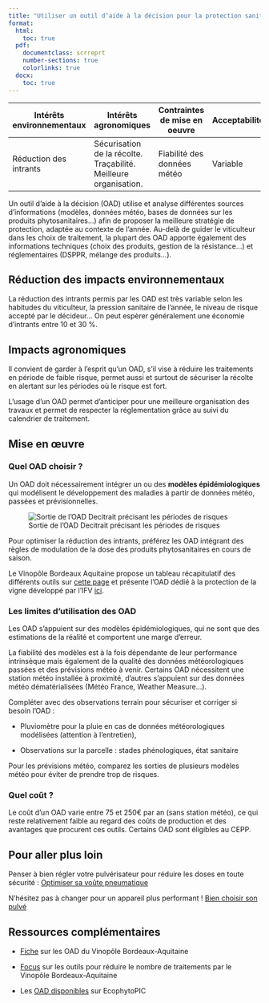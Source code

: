 ```yaml
---
title: "Utiliser un outil d’aide à la décision pour la protection sanitaire"
format: 
  html:
    toc: true
  pdf:
    documentclass: scrreprt
    number-sections: true
    colorlinks: true
  docx:
    toc: true
---
```


| Intérêts environnementaux | Intérêts agronomiques                                            | Contraintes de mise en oeuvre | Acceptabilité |
|-------------------|------------------|------------------|------------------|
| Réduction des intrants    | Sécurisation de la récolte. Traçabilité. Meilleure organisation. | Fiabilité des données météo   | Variable      |

Un outil d'aide à la décision (OAD) utilise et analyse différentes sources d'informations (modèles, données météo, bases de données sur les produits phytosanitaires...) afin de proposer la meilleure stratégie de protection, adaptée au contexte de l'année. Au-delà de guider le viticulteur dans les choix de traitement, la plupart des OAD apporte également des informations techniques (choix des produits, gestion de la résistance...) et réglementaires (DSPPR, mélange des produits...).

## Réduction des impacts environnementaux

La réduction des intrants permis par les OAD est très variable selon les habitudes du viticulteur, la pression sanitaire de l'année, le niveau de risque accepté par le décideur... On peut espèrer généralement une économie d'intrants entre 10 et 30 %.

## Impacts agronomiques

Il convient de garder à l'esprit qu'un OAD, s'il vise à réduire les traitements en période de faible risque, permet aussi et surtout de sécuriser la récolte en alertant sur les périodes où le risque est fort.

L'usage d'un OAD permet d'anticiper pour une meilleure organisation des travaux et permet de respecter la réglementation grâce au suivi du calendrier de traitement.

## Mise en œuvre

### Quel OAD choisir ?

Un OAD doit nécessairement intégrer un ou des **modèles épidémiologiques** qui modélisent le développement des maladies à partir de données météo, passées et prévisionnelles.

![Sortie de l'OAD Decitrait précisant les périodes de risques](images/L9_decitrait.png)

Pour optimiser la réduction des intrants, préférez les OAD intégrant des règles de modulation de la dose des produits phytosanitaires en cours de saison.

Le Vinopôle Bordeaux Aquitaine propose un tableau récapitulatif des différents outils sur [cette page](https://www.vinopole.com/fiches-pratiques/agro-ecologie/diminution-des-intrants/choisir-et-bien-utiliser-un-outil-daide-a-la-decision/) et présente l'OAD dédié à la protection de la vigne développé par l'IFV [ici](https://www.vinopole.com/outils/decitrait-un-oad-dedie-a-la-protection-de-la-vigne/).

### Les limites d'utilisation des OAD

Les OAD s'appuient sur des modèles épidémiologiques, qui ne sont que des estimations de la réalité et comportent une marge d'erreur.

La fiabilité des modèles est à la fois dépendante de leur performance intrinsèque mais également de la qualité des données météorologiques passées et des prévisions météo à venir. Certains OAD nécessitent une station météo installée à proximité, d'autres s'appuient sur des données météo dématérialisées (Météo France, Weather Measure...).

Compléter avec des observations terrain pour sécuriser et corriger si besoin l'OAD :

-   Pluviomètre pour la pluie en cas de données météorologiques modélisées (attention à l'entretien),

-   Observations sur la parcelle : stades phénologiques, état sanitaire

Pour les prévisions météo, comparez les sorties de plusieurs modèles météo pour éviter de prendre trop de risques.

### Quel coût ?

Le coût d'un OAD varie entre 75 et 250€ par an (sans station météo), ce qui reste relativement faible au regard des coûts de production et des avantages que procurent ces outils. Certains OAD sont éligibles au CEPP.

## Pour aller plus loin

Penser à bien régler votre pulvérisateur pour réduire les doses en toute sécurité : [Optimiser sa voûte pneumatique](L1_optiPulve.qmd)

N'hésitez pas à changer pour un appareil plus performant ! [Bien choisir son pulvé](L6_choixPulve.qmd)

## Ressources complémentaires

-   [Fiche](https://www.vinopole.com/fiches-pratiques/agro-ecologie/diminution-des-intrants/choisir-et-bien-utiliser-un-outil-daide-a-la-decision/) sur les OAD du Vinopôle Bordeaux-Aquitaine

-   [Focus](https://www.vinopole.com/recherches-experimentations-vitivinicoles/agro-ecologie/diminution-des-intrants/modelisation-nombre-de-traitements/) sur les outils pour réduire le nombre de traitements par le Vinopôle Bordeaux-Aquitaine

-   Les [OAD disponibles](https://ecophytopic.fr/cuivre-viticulture/piloter/les-outils-daide-la-decision-dans-la-lutte-contre-le-mildiou-de-la-vigne) sur EcophytoPIC
